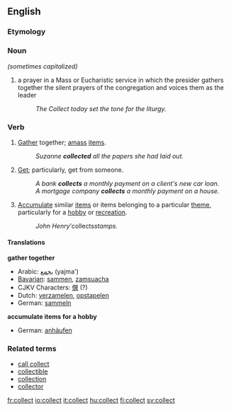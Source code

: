 ==English==

===Etymology===

===Noun===
{{en-noun-reg}}  ''(sometimes capitalized)''

# a prayer in a Mass or Eucharistic service in which the presider gathers together the silent prayers of the congregation and voices them as the leader
#: ''The Collect today set the tone for the liturgy.''

===Verb===
{{en-infl-reg-consonant|collect||}}

# [[gather|Gather]] together; [[amass]] [[items]].
#: ''Suzanne '''collected''' all the papers she had laid out.''
# [[get|Get]]; particularly, get from someone.
#: ''A bank '''collects''' a monthly payment on a client's new car loan.'' 
#: ''A mortgage company '''collects''' a monthly payment on a house.''
# [[accumulate|Accumulate]] similar [[items]] or items belonging to a particular [[theme]], particularly for a [[hobby]] or [[recreation]].
#: ''John Henry '''collects'' stamps.''

==== Translations ====
'''gather together'''
*Arabic: [[يجمع]] (yajma')
*[[Bavarian]]: [[sammen]], [[zamsuacha]]
*CJKV Characters: [[僎]] (?)
*Dutch: [[verzamelen]], [[opstapelen]]
*German: [[sammeln]]

'''accumulate items for a hobby'''
*German: [[anhäufen]]

===Related terms===
*[[call collect]]
*[[collectible]]
*[[collection]]
*[[collector]]

[[fr:collect]]
[[io:collect]]
[[it:collect]]
[[hu:collect]]
[[fi:collect]]
[[sv:collect]]
